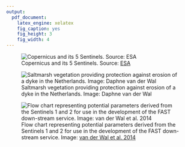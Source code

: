 ```yaml
---
output:
  pdf_document:
    latex_engine: xelatex
    fig_caption: yes
    fig_height: 3
    fig_width: 4
---
```


![Copernicus and its 5 Sentinels. Source: [ESA](http://www.esa.int/Our_Activities/Observing_the_Earth/Copernicus/)](../figures/Figure1_Paper.jpg)

![Saltmarsh vegetation providing protection against erosion of a dyke in the Netherlands. Image: Daphne van der Wal](../figures/Zuidgors_ZGBL010.jpg)

![Flow chart representing potential parameters derived from the Sentinels 1 and 2 for use in the development of the FAST down-stream service. Image: [van der Wal et al. 2014](http://rodin.uca.es/xmlui/handle/10498/16264)](../figures/Sentinel_flowchart_Copernicus_20140806_withservices.png)
